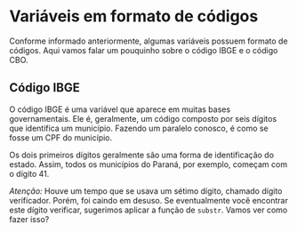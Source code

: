 
# Variáveis em formato de códigos

Conforme informado anteriormente, algumas variáveis possuem formato de códigos. Aqui vamos falar um pouquinho sobre o código IBGE e o código CBO. 

## Código IBGE 

O código IBGE é uma variável que aparece em muitas bases governamentais. Ele é, geralmente, um código composto por seis dígitos que identifica um município. Fazendo um paralelo conosco, é como se fosse um CPF do município. 

Os dois primeiros dígitos geralmente são uma forma de identificação do estado. Assim, todos os municípios do Paraná, por exemplo, começam com o dígito 41. 

*Atenção:* Houve um tempo que se usava um sétimo dígito, chamado dígito verificador. Porém, foi caindo em desuso. Se eventualmente você encontrar este dígito verificar, sugerimos aplicar a função de `substr`. Vamos ver como fazer isso? 

